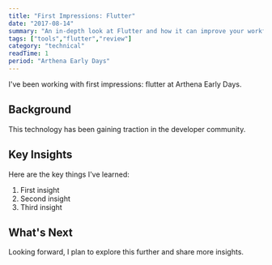 ```yaml
---
title: "First Impressions: Flutter"
date: "2017-08-14"
summary: "An in-depth look at Flutter and how it can improve your workflow."
tags: ["tools","flutter","review"]
category: "technical"
readTime: 1
period: "Arthena Early Days"
---
```


I've been working with first impressions: flutter at Arthena Early Days.

## Background

This technology has been gaining traction in the developer community.

## Key Insights

Here are the key things I've learned:

1. First insight
2. Second insight
3. Third insight

## What's Next

Looking forward, I plan to explore this further and share more insights.

